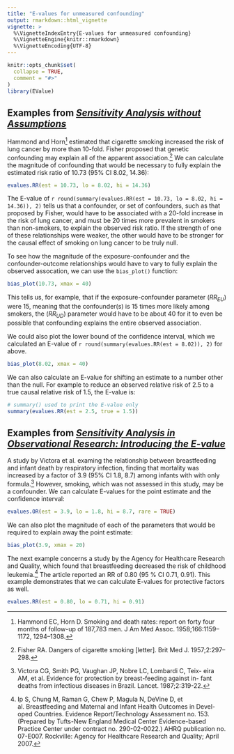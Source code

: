 ```yaml
---
title: "E-values for unmeasured confounding"
output: rmarkdown::html_vignette
vignette: >
  %\VignetteIndexEntry{E-values for unmeasured confounding}
  %\VignetteEngine{knitr::rmarkdown}
  %\VignetteEncoding{UTF-8}
---
```


```r
knitr::opts_chunk$set(
  collapse = TRUE,
  comment = "#>"
)
library(EValue)
```

## Examples from [*Sensitivity Analysis without Assumptions*](https://www.ncbi.nlm.nih.gov/pmc/articles/PMC4820664/)

Hammond and Horn^[Hammond EC, Horn D. Smoking and death rates: report on forty four months of follow-up of 187,783 men. J Am Med Assoc. 1958;166:1159– 1172, 1294–1308.] estimated that cigarette smoking increased the risk of lung cancer by more than 10-fold. Fisher proposed that genetic confounding may explain all of the apparent association.^[Fisher RA. Dangers of cigarette smoking [letter]. Brit Med J. 1957;2:297– 298.] We can calculate the magnitude of confounding that would be necessary to fully explain the estimated risk ratio of 10.73 (95% CI 8.02, 14.36):

```r
evalues.RR(est = 10.73, lo = 8.02, hi = 14.36)
```

The E-value of `r round(summary(evalues.RR(est = 10.73, lo = 8.02, hi = 14.36)), 2)` tells us that a confounder, or set of confounders, such as that proposed by Fisher, would have to be associated with a 20-fold increase in the risk of lung cancer, and must be 20 times more prevalent in smokers than non-smokers, to explain the observed risk ratio. If the strength of one of these relationships were weaker, the other would have to be stronger for the causal effect of smoking on lung cancer to be truly null.

To see how the magnitude of the exposure-confounder and the confounder-outcome relationships would have to vary to fully explain the observed assocation, we can use the `bias_plot()` function:

```r
bias_plot(10.73, xmax = 40)
```

This tells us, for example, that if the exposure-confounder parameter ($RR_{EU}$) were 15, meaning that the confounder(s) is 15 times more likely among smokers, the ($RR_{UD}$) parameter would have to be about 40 for it to even be possible that confounding explains the entire observed association.

We could also plot the lower bound of the confidence interval, which we calculated an E-value of `r round(summary(evalues.RR(est = 8.02)), 2)` for above.

```r
bias_plot(8.02, xmax = 40)
```

We can also calculate an E-value for shifting an estimate to a number other than the null. For example to reduce an observed relative risk of 2.5 to a true causal relative risk of 1.5, the E-value is:

```r
# summary() used to print the E-value only
summary(evalues.RR(est = 2.5, true = 1.5))
```

## Examples from [*Sensitivity Analysis in Observational Research: Introducing the E-value*](http://annals.org/aim/article-abstract/2643434/sensitivity-analysis-observational-research-introducing-e-value?doi=10.7326%2fM16-2607)

A study by Victora et al. examing the relationship between breastfeeding and infant death by respiratory infection, finding that mortality was increased by a factor of 3.9 (95% CI 1.8, 8.7) among infants with with only formula.^[Victora CG, Smith PG, Vaughan JP, Nobre LC, Lombardi C, Teix- eira AM, et al. Evidence for protection by breast-feeding against in- fant deaths from infectious diseases in Brazil. Lancet. 1987;2:319-22.] However, smoking, which was not assessed in this study, may be a confounder. We can calculate E-values for the point estimate and the confidence interval:

```r
evalues.OR(est = 3.9, lo = 1.8, hi = 8.7, rare = TRUE)
```

We can also plot the magnitude of each of the parameters that would be required to explain away the point estimate:

```r
bias_plot(3.9, xmax = 20)
```


The next example concerns a study by the Agency for Healthcare Research and Quality, which found that breastfeeding decreased the risk of childhood leukemia.^[Ip S, Chung M, Raman G, Chew P, Magula N, DeVine D, et al. Breastfeeding and Maternal and Infant Health Outcomes in Devel- oped Countries. Evidence Report/Technology Assessment no. 153. (Prepared by Tufts-New England Medical Center Evidence-based Practice Center under contract no. 290-02-0022.) AHRQ publication no. 07-E007. Rockville: Agency for Healthcare Research and Quality; April 2007.] The article reported an RR of 0.80 (95 % CI 0.71, 0.91). This example demonstrates that we can calculate E-values for protective factors as well.

```r
evalues.RR(est = 0.80, lo = 0.71, hi = 0.91)
```
